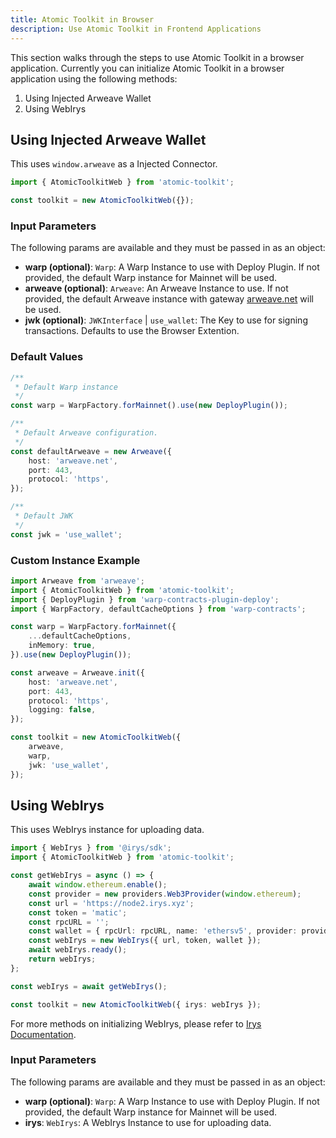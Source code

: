 ```yaml
---
title: Atomic Toolkit in Browser
description: Use Atomic Toolkit in Frontend Applications
---
```


This section walks through the steps to use Atomic Toolkit in a browser application. Currently you can initialize Atomic Toolkit in a browser application using the following methods:

1. Using Injected Arweave Wallet
2. Using WebIrys

## Using Injected Arweave Wallet

This uses `window.arweave` as a Injected Connector.

```ts
import { AtomicToolkitWeb } from 'atomic-toolkit';

const toolkit = new AtomicToolkitWeb({});
```

### Input Parameters

The following params are available and they must be passed in as an object:

-   **warp (optional)**: `Warp`: A Warp Instance to use with Deploy Plugin. If not provided, the default Warp instance for Mainnet will be used.
-   **arweave (optional)**: `Arweave`: An Arweave Instance to use. If not provided, the default Arweave instance with gateway [arweave.net](arweave.net) will be used.
-   **jwk (optional)**: `JWKInterface` | `use_wallet`: The Key to use for signing transactions. Defaults to use the Browser Extention.

### Default Values

```ts
/**
 * Default Warp instance
 */
const warp = WarpFactory.forMainnet().use(new DeployPlugin());

/**
 * Default Arweave configuration.
 */
const defaultArweave = new Arweave({
    host: 'arweave.net',
    port: 443,
    protocol: 'https',
});

/**
 * Default JWK
 */
const jwk = 'use_wallet';
```

### Custom Instance Example

```ts
import Arweave from 'arweave';
import { AtomicToolkitWeb } from 'atomic-toolkit';
import { DeployPlugin } from 'warp-contracts-plugin-deploy';
import { WarpFactory, defaultCacheOptions } from 'warp-contracts';

const warp = WarpFactory.forMainnet({
    ...defaultCacheOptions,
    inMemory: true,
}).use(new DeployPlugin());

const arweave = Arweave.init({
    host: 'arweave.net',
    port: 443,
    protocol: 'https',
    logging: false,
});

const toolkit = new AtomicToolkitWeb({
    arweave,
    warp,
    jwk: 'use_wallet',
});
```

## Using WebIrys

This uses WebIrys instance for uploading data.

```ts
import { WebIrys } from '@irys/sdk';
import { AtomicToolkitWeb } from 'atomic-toolkit';

const getWebIrys = async () => {
    await window.ethereum.enable();
    const provider = new providers.Web3Provider(window.ethereum);
    const url = 'https://node2.irys.xyz';
    const token = 'matic';
    const rpcURL = '';
    const wallet = { rpcUrl: rpcURL, name: 'ethersv5', provider: provider };
    const webIrys = new WebIrys({ url, token, wallet });
    await webIrys.ready();
    return webIrys;
};

const webIrys = await getWebIrys();

const toolkit = new AtomicToolkitWeb({ irys: webIrys });
```

For more methods on initializing WebIrys, please refer to [Irys Documentation](https://docs.irys.xyz/developer-docs/irys-sdk/irys-in-the-browser).

### Input Parameters

The following params are available and they must be passed in as an object:

-   **warp (optional)**: `Warp`: A Warp Instance to use with Deploy Plugin. If not provided, the default Warp instance for Mainnet will be used.
-   **irys**: `WebIrys`: A WebIrys Instance to use for uploading data.
